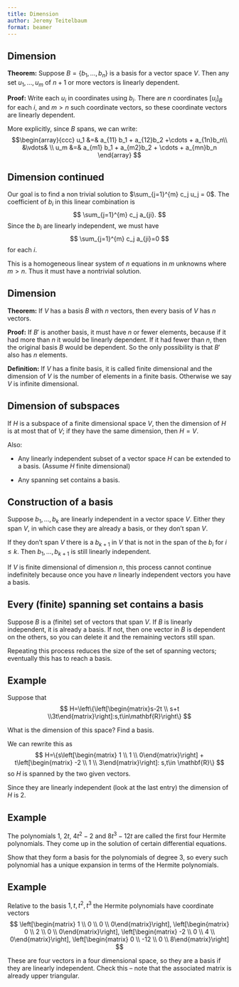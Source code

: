 ```yaml
---
title: Dimension
author: Jeremy Teitelbaum
format: beamer
---
```




## Dimension

**Theorem:** Suppose $B=\{b_1,\ldots, b_n\}$ is a basis for a vector space $V$. Then
any set $u_1,\ldots, u_m$ of $n+1$ or more vectors is linearly dependent.

**Proof:** Write each $u_i$ in coordinates using $b_i$.  There are $n$ coordinates $[u_i]_B$ for each $i$,
and $m>n$ such coordinate vectors, so these coordinate vectors are linearly dependent. 

More explicitly, since $B$ spans, we can write:
$$\begin{array}{ccc}
u_1 &=& a_{11} b_1 + a_{12}b_2 +\cdots + a_{1n}b_n\\
&\vdots& \\
u_m &=& a_{m1} b_1 + a_{m2}b_2 + \cdots + a_{mn}b_n
\end{array}
$$

## Dimension continued 

Our goal is to find a non trivial solution to $\sum_{j=1}^{m} c_j u_j = 0$. The coefficient of $b_i$
in this linear combination is 
$$
\sum_{j=1}^{m} c_j a_{ji}.
$$
Since the $b_i$ are linearly independent, we must have
$$
\sum_{j=1}^{m} c_j a_{ji}=0
$$
for each $i$.  

This is a homogeneous linear system of $n$ equations in $m$ unknowns where $m>n$.  Thus it must have a nontrivial
solution.


## Dimension 

**Theorem:** If $V$ has a basis $B$  with $n$ vectors, then every basis of $V$ has $n$ vectors. 

**Proof:** If $B'$ is another basis, it must have $n$ or fewer elements, because if it had more than $n$ it would
be linearly dependent.  If it had fewer than $n$, then the original basis $B$ would be dependent.  So the only possibility
is that $B'$ also has $n$ elements.

**Definition:** If $V$ has a finite basis, it is called finite dimensional and the dimension of $V$ is the number of elements in a finite basis.  Otherwise we say $V$ is infinite
dimensional.

## Dimension of subspaces

If $H$ is a subspace of a finite dimensional space $V$, then the dimension of $H$ is at most that of $V$; if they have the same dimension, then $H=V$.

Also:

- Any linearly independent subset of a vector space $H$ can be extended to a basis.  (Assume $H$ finite dimensional)

- Any spanning set contains a basis. 

## Construction of a basis

Suppose $b_1,\ldots, b_k$ are linearly independent in a vector space $V$.  Either they span $V$, in which case they are already a basis,
or they don't span $V$.

If they don't span $V$ there is a $b_{k+1}$ in $V$ that is not in the span of the $b_i$ for $i\le k$.  Then $b_1, \ldots, b_{k+1}$ is still
linearly independent.  

If $V$ is finite dimensional of dimension $n$, this process cannot continue indefinitely because once you have $n$ linearly independent vectors you have a basis.  

## Every (finite) spanning set contains a basis

Suppose $B$ is a (finite) set of vectors that span $V$.  If $B$ is linearly independent, it is already a basis.  If not, then one vector in $B$ is dependent on the others, so you can delete it and the remaining vectors still span.

Repeating this process reduces the size of the set of spanning vectors; eventually this has to reach a basis.

## Example

Suppose that 
$$
H=\left\{\left[\begin{matrix}s-2t \\ s+t \\3t\end{matrix}\right]:s,t\in\mathbf{R}\right\} 
$$

What is the dimension of this space?  Find a basis.

We can rewrite this as
$$
H=\{s\left[\begin{matrix} 1 \\ 1 \\ 0\end{matrix}\right] + t\left[\begin{matrix} -2 \\ 1 \\ 3\end{matrix}\right]: s,t\in \mathbf{R}\} 
$$
so $H$ is spanned by the two given vectors.

Since they are linearly independent (look at the last entry) the dimension of $H$ is $2$.

## Example

The polynomials $1$, $2t$, $4t^2-2$ and $8t^3-12t$ are called the first four Hermite polynomials.  They come up in the solution of certain differential equations.

Show that they form a basis for the polynomials of degree $3$, so every such polynomial has a unique expansion in terms of the Hermite polynomials. 

## Example

Relative to the basis $1,t,t^2, t^3$ the Hermite polynomials have coordinate vectors
$$
\left[\begin{matrix} 1 \\ 0 \\ 0 \\ 0\end{matrix}\right],
\left[\begin{matrix} 0 \\ 2 \\ 0 \\ 0\end{matrix}\right],
\left[\begin{matrix} -2 \\ 0 \\ 4 \\ 0\end{matrix}\right],
\left[\begin{matrix} 0 \\ -12 \\ 0 \\ 8\end{matrix}\right]
$$

These are four vectors in a four dimensional space, so they are a basis if they are linearly independent.  Check this -- note that the associated matrix is already upper triangular.